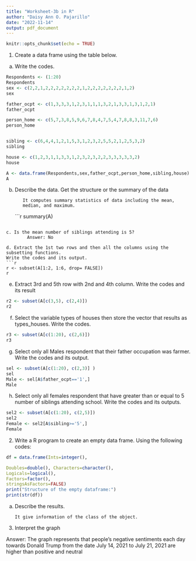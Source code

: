 ```yaml
---
title: "Worksheet-3b in R"
author: "Daisy Ann O. Pajarillo"
date: "2022-11-14"
output: pdf_document
---
```


```r
knitr::opts_chunk$set(echo = TRUE)
```
1. Create a data frame using the table below.

 a. Write the codes.

```r

Respondents <- (1:20)
Respondents
sex <- c(2,2,1,2,2,2,2,2,2,2,1,2,2,2,2,2,2,2,1,2)
sex

father_ocpt <- c(1,3,3,3,1,2,3,1,1,1,3,2,1,3,3,1,3,1,2,1)
father_ocpt

person_home <- c(5,7,3,8,5,9,6,7,8,4,7,5,4,7,8,8,3,11,7,6)
person_home


sibling <- c(6,4,4,1,2,1,5,3,1,2,3,2,5,5,2,1,2,5,3,2)
sibling

house <- c(1,2,3,1,1,3,3,1,2,3,2,3,2,2,3,3,3,3,3,2)
house

A <- data.frame(Respondents,sex,father_ocpt,person_home,sibling,house)
A

```

b. Describe the data. Get the structure or the summary of the data

          It computes summary statistics of data including the mean, 
          median, and maximum.
```r
summary(A)

```

c. Is the mean number of siblings attending is 5?
        Answer: No

d. Extract the 1st two rows and then all the columns using the subsetting functions.
Write the codes and its output.
```r
r <- subset(A[1:2, 1:6, drop= FALSE])
r
```

e. Extract 3rd and 5th row with 2nd and 4th column. Write the codes and its
result

```r
r2 <- subset(A[c(3,5), c(2,4)])
r2
```

f. Select the variable types of houses then store the vector that results as types_houses.
Write the codes.
```r
r3 <- subset(A[c(1:20), c(2,6)])
r3

```
g. Select only all Males respondent that their father occupation was farmer. Write
the codes and its output.
```r
sel <- subset(A[c(1:20), c(2,3)] )
sel
Male <- sel[A$father_ocpt=='1',]
Male

```

h. Select only all females respondent that have greater than or equal to 5 number
of siblings attending school. Write the codes and its outputs.
```r
sel2 <- subset(A[c(1:20), c(2,5)])
sel2
Female <- sel2[A$sibling>='5',]
Female

```

2. Write a R program to create an empty data frame. Using the following codes:
```r
df = data.frame(Ints=integer(),

Doubles=double(), Characters=character(),
Logicals=logical(),
Factors=factor(),
stringsAsFactors=FALSE)
print("Structure of the empty dataframe:")
print(str(df))
```
a. Describe the results.

       It give information of the class of the object.


3. Interpret the graph

Answer: The graph represents that people's negative sentiments each day towards Donald Trump from the date July 14, 2021 to July 21, 2021 are higher than positive and neutral




